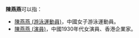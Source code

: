 '''陳燕燕'''可以指：
* [[陳燕燕_(游泳運動員)|陳燕燕 (游泳運動員)]]，中國女子游泳運動員。
* [[陳燕燕_(演員)|陳燕燕 (演員)]]，中國1930年代女演員、香港企業家。

{{disambig|Y燕|cat=三字陳姓人名消歧義}}